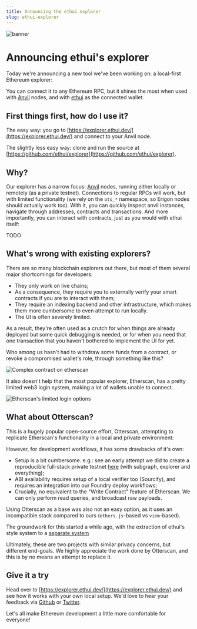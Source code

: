 ```yaml
---
title: Announcing the ethui explorer
slug: ethui-explorer
---
```


![banner](./banner.webp)

[explorer]: https://explorer.ethui.dev
[anvil]: https://getfoundry.sh/anvil/overview
[ethui]: https://ethui.dev
[storybook]: https://storybook.ethui.dev
[otterscan]: https://otterscan.io/
[persisted-anvil]: https://github.com/naps62/persisted-anvil

# Announcing ethui's explorer

Today we're announcing a new tool we've been working on: a local-first Ethereum explorer:

<Embed url="https://explorer.ethui.dev" />

You can connect it to any Ethereum RPC, but it shines the most when used with [Anvil][anvil] nodes, and with [ethui][ethui] as the connected wallet.

## First things first, how do I use it?

The easy way: you go to [https://explorer.ethui.dev/](https://explorer.ethui.dev/) and connect to your Anvil node.

The slightly less easy way: clone and run the source at [https://github.com/ethui/explorer](https://github.com/ethui/explorer).

## Why?

Our explorer has a narrow focus: [Anvil][anvil] nodes, running either locally or remotely (as a private testnet). Connections to regular RPCs will work, but with limited functionality (we rely on the `ots_*` namespace, so Erigon nodes should actually work too).
With it, you can quickly inspect anvil instances, navigate through addresses, contracts and transactions. And more importantly, you can interact with contracts, just as you would with ethui itself:

TODO

## What's wrong with existing explorers?

There are so many blockchain explorers out there, but most of them several major shortcomings for developers:
- They only work on live chains;
- As a consequence, they require you to externally verify your smart contracts if you are to interact with them;
- They require an indexing backend and other infrastructure, which makes them more cumbersome to even attempt to run locally.
- The UI is often severely limited.

As a result, they're often used as a crutch for when things are already deployed but some quick debugging is needed, or for when you need that one transaction that you haven't bothered to implement the UI for yet.

Who among us hasn't had to withdraw some funds from a contract, or revoke a compromised wallet's role, through something like this?

![Complex contract on etherscan](./etherscan-contract.png)


It also doesn't help that the most popular explorer, Etherscan, has a pretty limited web3 login system, making a lot of wallets unable to connect.

![Etherscan's limited login options](./etherscan-login.png)

## What about Otterscan?

This is a hugely popular open-source effort, Otterscan, attempting to replicate Etherscan's functionality in a local and private environment:

<Embed url="https://otterscan.io" />

However, for development workflows, it has some drawbacks of it's own:

- Setup is a bit cumbersome. e.g.: see an early attempt we did to create a reproducible full-stack private testnet [here][persisted-anvil] (with subgraph, explorer and everything);
- ABI availability requires setup of a local verifier too (Sourcify), and requires an integration into our Foundry deploy workflows;
- Crucially, no equivalent to the "Write Contract" feature of Etherscan. We can only perform read queries, and broadcast raw payloads.

Using Otterscan as a base was also not an easy option, as it uses an incompatible stack compared to ours (`ethers.js`-based vs `viem`-based).

The groundwork for this started a while ago, with the extraction of ethui's style system to a [separate system][storybook]

Ultimately, these are two projects with similar privacy concerns, but different end-goals. We highly appreciate the work done by Otterscan, and this is by no means an attempt to replace it.

## Give it a try

Head over to [https://explorer.ethui.dev/](https://explorer.ethui.dev/) and see how it works with your own local setup. We'd love to hear your feedback via [Github](https://github.com/ethui/explorer/issues) or [Twitter](https://twitter.com/ethuidev).

Let's all make Ethereum development a little more comfortable for everyone!
